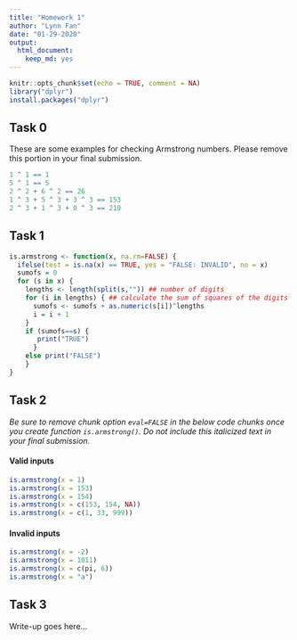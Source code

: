 ```yaml
---
title: "Homework 1"
author: "Lynn Fan"
date: "01-29-2020"
output: 
  html_document:
    keep_md: yes
---
```


```r
knitr::opts_chunk$set(echo = TRUE, comment = NA)
library("dplyr")
install.packages("dplyr")
```

## Task 0

These are some examples for checking Armstrong numbers. 
Please remove this portion in your final submission.

```r
1 ^ 1 == 1
5 ^ 1 == 5
2 ^ 2 + 6 ^ 2 == 26
1 ^ 3 + 5 ^ 3 + 3 ^ 3 == 153
2 ^ 3 + 1 ^ 3 + 0 ^ 3 == 210
```

## Task 1

```r
is.armstrong <- function(x, na.rm=FALSE) {
  ifelse(test = is.na(x) == TRUE, yes = "FALSE: INVALID", no = x)
  sumofs = 0
  for (s in x) {
    lengths <- length(split(s,"")) ## number of digits
    for (i in lengths) { ## calculate the sum of squares of the digits
      sumofs <- sumofs + as.numeric(s[i])^lengths
      i = i + 1
    }
    if (sumofs==s) {
       print("TRUE")
      }
    else print("FALSE")
    }
}
```


## Task 2

<i>
Be sure to remove chunk option `eval=FALSE` in the below code chunks
once you create function `is.armstrong()`. Do not include this italicized
text in your final submission.
</i>

#### Valid inputs

```r
is.armstrong(x = 1)
is.armstrong(x = 153)
is.armstrong(x = 154)
is.armstrong(x = c(153, 154, NA))
is.armstrong(x = c(1, 33, 999))
```

#### Invalid inputs

```r
is.armstrong(x = -2)
is.armstrong(x = 1011)
is.armstrong(x = c(pi, 6))
is.armstrong(x = "a")
```

## Task 3

Write-up goes here...
